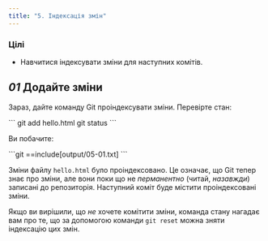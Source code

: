 ```yaml
---
title: "5. Індексація змін"
---
```


### Цілі

- Навчитися індексувати зміни для наступних комітів.

## _01_ Додайте зміни

Зараз, дайте команду Git проіндексувати зміни. Перевірте стан:

<Run>
```
git add hello.html
git status
```
</Run>

Ви побачите:

<Output>
```git
==include[output/05-01.txt]
```
</Output>

Зміни файлу `hello.html` було проіндексовано. Це означає, що Git тепер знає про зміни, але вони поки що не _перманентно_ (читай, _назавжди_) записані до репозиторія. Наступний коміт буде містити проіндексовані зміни.

Якщо ви вирішили, що _не_ хочете комітити зміни, команда стану нагадає вам про те, що за допомогою команди `git reset` можна зняти індексацію цих змін.